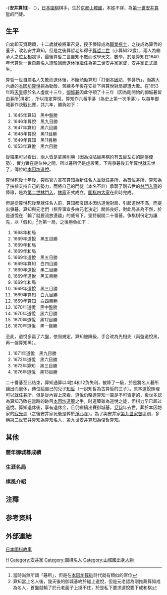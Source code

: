 {{about|的是[[日本|日本]][[圍棋四大家|圍棋四大家]]之一[[安井家|安井家]]的第二世家督、三世[[名人_(圍棋)|名人]]|安井家第九世同名家督|安井俊哲算知}}

-{'''安井算知'''}-（{{bd|1617年||1703年|catIdx=H}}），[[日本|日本]][[圍棋|圍棋]]棋手，生於[[京都|京都]][[山城國|山城國]]，本姓不詳，為[[第一世安井算哲|第一世安井算哲]]的門徒。
==生平==
自幼即天資聰穎，十二歲就被將軍召見，授予俸祿成為[[職業棋士|職業棋士]]，之後成為算哲的養子，改名安井算知。但是之後算哲老年得子[[澀川春海|算哲二世]]（小算知22歲），兩人為繼承人之位互相競爭，最後算哲二世自知不敵而改學天文、數學，於是算知在1640年代算哲一世自薦名人遭駁回而退休後繼任為第二世[[安井家|安井家]]家督，安井家正式誕生。

算哲一世自薦名人失敗而退休後，不斷勉勵算知「打倒[[本因坊家|本因坊]]、奪碁所」，而將大六歲的[[第二世本因坊算悅|本因坊算悅]]視為勁敵，苦練多年後在安排下與算悅對局卻遭大敗。在1653年時[[天皇|天皇]]感於名人虛度十三年，[[御城棋|御城碁]]因此停頓了十三年（因為剛開始的御城碁皆由碁所<ref>當時尚無所謂「碁所」，但是在[[第一世本因坊算砂|本因坊算砂]]時代就有類似的官位</ref>排定），所以指定算悅、算知作六番爭碁（為史上第一次爭碁），以每年御城碁作決戰比賽，共六年，勝負如下：

#1645年算知　黑中盤勝
#1646年算悅　黑九目勝
#1647年算知　黑六目勝
#1648年算悅　黑11目勝
#1649年算知　黑11目勝
#1653年算悅　黑六目勝

從結果可以看出，兩人皆是拿黑則勝（因為沒貼目黑棋約有五目左右的開盤優勢），實力實在是伯仲之間，所以碁所仍是虛設著，下完爭碁後五年算悅就去世了，傳位給[[第三世本因坊道悅|本因坊道悅]]。

算悅死後十年後，突然官方宣布算知為新任名人並就任碁所，為首位碁所，算知為了扶植支持自己的勢力，而將自己的門徒（本名不詳）承襲了剛去世的[[第一世林門入齋|林門入齋]]的俸祿，是為[[第二世林門入|第二世林門入]]，[[林家_(圍棋)|林家]]正式成立，[[圍棋四大家|圍棋四大家]]在此時完成。

但是從算悅死後至就任名人前，算知都沒跟本因坊道悅對局，引起道悅不滿，而提出爭碁，算知與元老們（棋界事宜多由元老決定）關係良好，對此局甚為不然，於是道悅在「輸了就要流放邊疆」的威脅下，坚持展開二十番碁。争棋棋份定为讓先，以「假和」<ref>算知當上名人後，幾天後的御城碁終於碰上道悅，但是元老認為剛推薦算知成為名人，首盤就輸了於元老面子上掛不住，於是私下要求道悅要下成和棋</ref>为第一局，之後勝負如下：

#1668年和局
#1669年道悅　黑五目勝
#1669年和局
#1669年和局
#1669年道悅　黑五目勝
#1669年算知　白四目勝
#1669年道悅　黑二目勝
#1669年道悅　黑五目勝
#1669年和局
#1669年道悅　黑三目勝
#1669年算知　白九目勝
#1669年算知　白四目勝
#1670年道悅　黑中盤勝
#1670年道悅　黑六目勝
#1670年道悅　黑12目勝
#1670年道悅　黑一目勝

至此，道悅多贏了六盤，依照規定，算知被降級，手合改為先相先（兩盤道悅黑，再一盤算知黑）。

#1671年道悅　黑九目勝
#1672年道悅　黑六目勝
#1673年算知　黑三目勝
#1676年道悅　黑13目勝

二十番碁至此结束，算知通算以4胜4和12负失利，被降了一級，於是將名人碁所讓出而退休，傳位給自己的兒子[[第三世安井知哲|知哲]]（一說知哲為古算哲的三子）。原本道悅照理可以就任碁所，但是從內容上來看，道悅仍略遜算知一籌是不可否定的，後世多認為算知乃敗在當時的跡目[[第四世本因坊道策|本因坊道策]]之手，时道策雖為道悅之徒，但棋力早已超过道悅。算知退休後，享有退休金，且仍繼續出賽御城碁，[[1713|1713]]年去世，葬於本因坊家的[[寂光寺|寂光寺]]（之後安井家死後是葬於[[淨心寺|淨心寺]]）。為了與安井家[[第九世安井算知|第九世家督]]區別，多稱第二世安井算知為算知名人，第九世安井算知為俊哲算知。

==其他==
===歷年御城碁成績===
===生涯名局===
===棋風介紹===
==注釋==
{{reflist}}
==参考资料==

== 外部連結 ==
[https://web.archive.org/web/20150418000611/http://www.flygo.net/history/jhistory/jhistory_index.html 日本圍棋故事]

{{安井家}}
{{圍棋名人}}

[[Category:江戶時代圍棋棋手|H]]
[[Category:安井家|Category:安井家]]
[[Category:圍棋名人|Category:圍棋名人]]
[[Category:山城國出身人物|Category:山城國出身人物]]